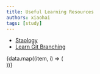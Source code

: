 ```yaml
---
title: Useful Learning Resources
authors: xiaohai
tags: [study]
---
```



- [Staology](https://www.statology.org)
- [Learn Git Branching](https://learngitbranching.js.org)

<!-- truncate -->

<div class="container">
  <div class="row">
    {data.map((item, i) => (
      <div key={i} class="col col--6 margin-bottom--md">
        <ShowcaseCard {...item} />
      </div>
    ))}
  </div>
</div>
